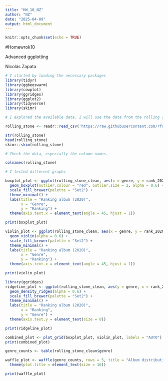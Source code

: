 ```yaml
---
title: "HW_10_NZ"
author: "NZ"
date: "2025-04-09"
output: html_document
---
```


```r
knitr::opts_chunk$set(echo = TRUE)
```
#Homewrok10

Advanced ggplotting

Nicolás Zapata

```r
# I started by loading the necessary packages 
library(tidyr)
library(ggbeeswarm)
library(cowplot)
library(ggridges)
library(ggplot2)
library(tidyverse)
library(skimr)
```

```r
# I explored the available data. I will use the data from the rolling stone album rankigs.

rolling_stone <- readr::read_csv('https://raw.githubusercontent.com/rfordatascience/tidytuesday/main/data/2024/2024-05-07/rolling_stone.csv')

str(rolling_stone)
head(rolling_stone)
skimr::skim(rolling_stone) 

# Check the data, especially the column names.

colnames(rolling_stone)

```

```r
# I tested different graphs

boxplot_plot <- ggplot(rolling_stone_clean, aes(x = genre, y = rank_2020, fill = genre)) +
  geom_boxplot(outlier.colour = "red", outlier.size = 2, alpha = 0.6) +
  scale_fill_brewer(palette = "Set2") +
  theme_minimal() +
  labs(title = "Ranking album (2020)",
       x = "Genre",
       y = "Ranking") +
  theme(axis.text.x = element_text(angle = 45, hjust = 1))

print(boxplot_plot)
```

```r
violin_plot <- ggplot(rolling_stone_clean, aes(x = genre, y = rank_2020, fill = genre)) +
  geom_violin(alpha = 0.6) +
  scale_fill_brewer(palette = "Set2") +
  theme_minimal() +
  labs(title = "Ranking album (2020)",
       x = "Genre",
       y = "Ranking") +
  theme(axis.text.x = element_text(angle = 45, hjust = 1))

print(violin_plot)
```

```r
library(ggridges)
ridgeline_plot <- ggplot(rolling_stone_clean, aes(y = genre, x = rank_2020, fill = genre)) +
  geom_density_ridges(alpha = 0.6) +
  scale_fill_brewer(palette = "Set2") +
  theme_minimal() +
  labs(title = "Ranking album (2020)",
       x = "Ranking",
       y = "Genre") +
  theme(axis.text.y = element_text(size = 8))

print(ridgeline_plot)
```

```r
combined_plot <- plot_grid(boxplot_plot, violin_plot, labels = "AUTO")
print(combined_plot)
```

```r

genre_counts <- table(rolling_stone_clean$genre)

waffle_plot <- waffle(genre_counts, rows = 5, title = "Album distribution per muscial genre") +
  theme(plot.title = element_text(size = 16))

print(waffle_plot)
```






